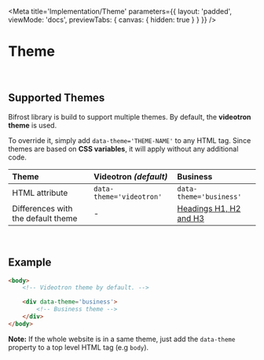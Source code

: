 
<Meta
    title='Implementation/Theme'
    parameters={{
        layout: 'padded',
        viewMode: 'docs',
        previewTabs: { canvas: { hidden: true } }
    }}
/>

# Theme

<br/>

## Supported Themes
Bifrost library is build to support multiple themes. By default, the **videotron theme** is used.

To override it, simply add `data-theme='THEME-NAME'` to any HTML tag.
Since themes are based on **CSS variables**, it will apply without any additional code.

| Theme                                 | Videotron _(default)_         | Business                            |
| :--                                   | :--                           | :--                                 |
| HTML attribute                        | `data-theme='videotron'`      | `data-theme='business'`             |
| Differences with the default theme    | -                             | [Headings H1, H2 and H3](?path=/docs/styles-headings--page) |

<br/>

## Example

```html
<body>
    <!-- Videotron theme by default. -->

    <div data-theme='business'>
        <!-- Business theme -->
    </div>
</body>
```
**Note:** If the whole website is in a same theme, just add the `data-theme` property to a top level HTML tag (e.g `body`).

